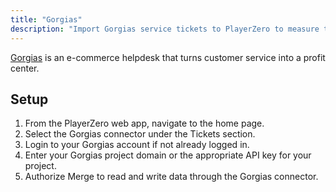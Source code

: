 ```yaml
---
title: "Gorgias"
description: "Import Gorgias service tickets to PlayerZero to measure the customer impact of your code."
---
```


[Gorgias](https://www.gorgias.com/) is an e-commerce helpdesk that turns customer service into a profit center.

<Snippet file="ticketing-connector.mdx" />

<Snippet file="ticketing-permissions.mdx" />

## Setup
1. From the PlayerZero web app, navigate to the home page.
2. Select the Gorgias connector under the Tickets section.
3. Login to your Gorgias account if not already logged in.
4. Enter your Gorgias project domain or the appropriate API key for your project.
5. Authorize Merge to read and write data through the Gorgias connector.